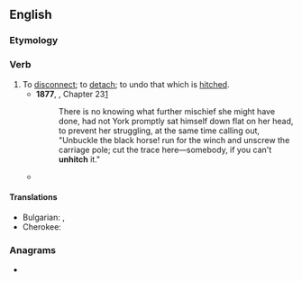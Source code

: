 ==English==

===Etymology===
{{prefix|en|un|hitch}}

===Verb===
{{en-verb}}

# To [[disconnect]]; to [[detach]]; to undo that which is [[hitch]]ed.
#* '''1877''', {{w|Anna Sewell}}, {{w|Black Beauty}} Chapter 23[http://en.wikisource.org/wiki/Black_Beauty/23]
#*: There is no knowing what further mischief she might have done, had not York promptly sat himself down flat on her head, to prevent her struggling, at the same time calling out, "Unbuckle the black horse! run for the winch and unscrew the carriage pole; cut the trace here—somebody, if you can't '''unhitch''' it."
#* {{quote-journal|en|date=2022 January 12|author=Benedict le Vay|title=The heroes of Soham...|journal=RAIL|issue=948|page=43|text=Yet had the whole train and all its bombs gone, had the engine crew merely jumped from the train and run as simple self-preservation would have suggested, or '''unhitched''' just the engine to make their escape faster, the whole town would have gone and most of the people with it, leaving just a smoking wasteland. Hundreds would have died.}}

====Translations====
{{trans-top|to undo that which is hitched}}
* Bulgarian: {{t+|bg|откачам}}, {{t+|bg|освобождавам}}
* Cherokee: {{t|chr|ᎫᏓᎴᎠ}}
{{trans-mid}}
{{trans-bottom}}

===Anagrams===
* {{anagrams|en|a=chhintu|Hutchin}}